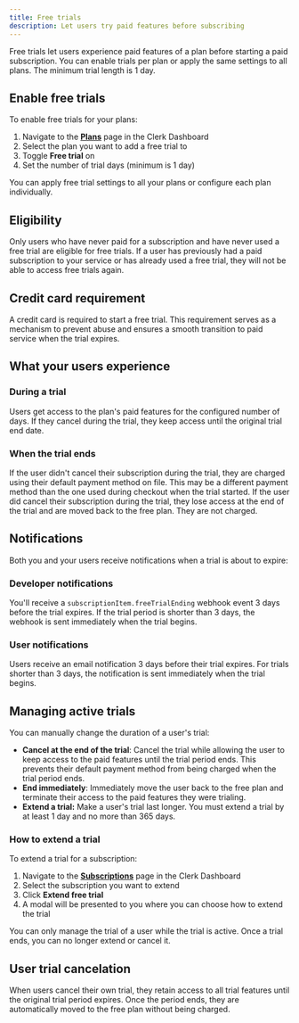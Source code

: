 ```yaml
---
title: Free trials
description: Let users try paid features before subscribing
---
```


<Include src="_partials/billing/billing-experimental" />

Free trials let users experience paid features of a plan before starting a paid subscription. You can enable trials per plan or apply the same settings to all plans. The minimum trial length is 1 day.

## Enable free trials

To enable free trials for your plans:

1. Navigate to the [**Plans**](https://dashboard.clerk.com/last-active?path=billing/plans) page in the Clerk Dashboard
1. Select the plan you want to add a free trial to
1. Toggle **Free trial** on
1. Set the number of trial days (minimum is 1 day)

You can apply free trial settings to all your plans or configure each plan individually.

## Eligibility

Only users who have never paid for a subscription and have never used a free trial are eligible for free trials. If a user has previously had a paid subscription to your service or has already used a free trial, they will not be able to access free trials again.

## Credit card requirement

A credit card is required to start a free trial. This requirement serves as a mechanism to prevent abuse and ensures a smooth transition to paid service when the trial expires.

## What your users experience

### During a trial

Users get access to the plan's paid features for the configured number of days.
If they cancel during the trial, they keep access until the original trial end date.

### When the trial ends

If the user didn't cancel their subscription during the trial, they are charged using their default payment method on file. This may be a different payment method than the one used during checkout when the trial started.
If the user did cancel their subscription during the trial, they lose access at the end of the trial and are moved back to the free plan. They are not charged.

## Notifications

Both you and your users receive notifications when a trial is about to expire:

### Developer notifications

You'll receive a `subscriptionItem.freeTrialEnding` webhook event 3 days before the trial expires. If the trial period is shorter than 3 days, the webhook is sent immediately when the trial begins.

### User notifications

Users receive an email notification 3 days before their trial expires. For trials shorter than 3 days, the notification is sent immediately when the trial begins.

## Managing active trials

You can manually change the duration of a user's trial:

- **Cancel at the end of the trial**: Cancel the trial while allowing the user to keep access to the paid features until the trial period ends. This prevents their default payment method from being charged when the trial period ends.
- **End immediately**: Immediately move the user back to the free plan and terminate their access to the paid features they were trialing.
- **Extend a trial:** Make a user's trial last longer. You must extend a trial by at least 1 day and no more than 365 days.

### How to extend a trial

To extend a trial for a subscription:

1. Navigate to the [**Subscriptions**](https://dashboard.clerk.com/last-active?path=billing/subscriptions) page in the Clerk Dashboard
1. Select the subscription you want to extend
1. Click **Extend free trial**
1. A modal will be presented to you where you can choose how to extend the trial

You can only manage the trial of a user while the trial is active. Once a trial ends, you can no longer extend or cancel it.

## User trial cancelation

When users cancel their own trial, they retain access to all trial features until the original trial period expires. Once the period ends, they are automatically moved to the free plan without being charged.
